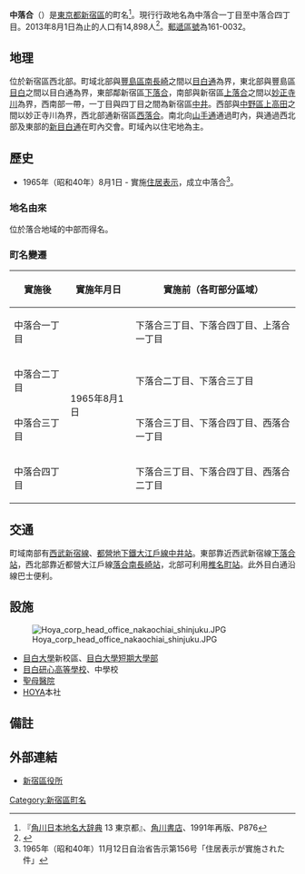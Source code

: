 {{Pathnav|日本|東京都|新宿區|name=中落合|frame=1}}
{{Infobox Settlement
|official_name = 中落合
|native_name =
|settlement_type = [[町|町]]
|image_skyline = International Catholic Hospital 1.JPG
|imagesize = 240px
|image_caption = [[聖母醫院_(日本)|聖母醫院]]
|image_flag =
|image_seal =
| image_map =
| map_caption =
| pushpin_map = Tokyo city
|subdivision_type = [[國家|國家]]
|subdivision_type1 = [[都道府縣|都道府縣]]
|subdivision_name = [[File:Flag_of_Japan.svg|border]] [[日本|日本]]
|subdivision_name1 = [[東京都|東京都]]
|subdivision_type2 = [[東京都特別區|特別區]]
|subdivision_name2 = [[新宿區|新宿區]]
|subdivision_type3 = [[地域|地域]]
|subdivision_name3 = [[淀橋區|淀橋地域]]
|lished_title =
|established_date =
|government_type =
|leader_title =
|leader_name =
|area_magnitude =
|area_total_sq_mi =
|area_total_km2 =
|area_land_sq_mi =
|area_land_km2 =
|area_urban_sq_mi =
|area_urban_km2 =
|area_metro_km2 =
|area_metro_sq_mi =
|population_as_of=
|population_footnotes = 2013年（平成25年）8月1日
|population_total = 14898
|population_urban =
|population_metro =
|population_density_sq_mi =
|population_density_km2 =
| timezone = [[日本標準時間|JST]]
| utc_offset = +9
|timezone_DST =
|utc_offset_DST =
|latd=35|latm=42|lats=56|latNS=N
|longd=139|longm=41|longs=16|longEW=E
|elevation_footnotes=
|elevation_m =
|elevation_ft =
|postal_code_type = [[郵遞區號|郵遞區號]]
|postal_code = 161-0032
|area_code =
|website =
|footnotes =
}}
'''中落合'''（{{jpn|j=中落合|hg=なかおちあい|rm=Naka-ochiai|f=y}}）是[[東京都|東京都]][[新宿區|新宿區]]的町名<ref name="kado">『[[角川日本地名大辞典|角川日本地名大辞典]] 13 東京都』、[[角川書店|角川書店]]、1991年再版、P876</ref>。現行行政地名為中落合一丁目至中落合四丁目。2013年8月1日為止的人口有14,898人<ref>{{Cite web |url=http://www.city.shinjuku.lg.jp/content/000130038.xls |title=新宿区　住民基本台帳の町丁別世帯数及び男女別人口（日本人と外国人の合計） |accessdate=2013-08-10 |archive-date=2014-08-19 |archive-url=https://web.archive.org/web/20140819083633/http://www.city.shinjuku.lg.jp/content/000130038.xls |dead-url=no }}</ref>。[[郵遞區號|郵遞區號]]為161-0032。

== 地理 ==
位於新宿區西北部。町域北部與[[豐島區|豐島區]][[南長崎|南長崎]]之間以[[目白通|目白通]]為界，東北部與豐島區[[目白|目白]]之間以目白通為界，東部鄰新宿區[[下落合|下落合]]，南部與新宿區[[上落合_(新宿區)|上落合]]之間以[[妙正寺川|妙正寺川]]為界，西南部一帶，一丁目與四丁目之間為新宿區[[中井_(新宿區)|中井]]。西部與[[中野區|中野區]][[上高田|上高田]]之間以妙正寺川為界，西北部通新宿區[[西落合_(新宿區)|西落合]]。南北向[[東京都道317號環狀六號線|山手通]]通過町內，與通過西北部及東部的[[新目白通|新目白通]]在町內交會。町域內以住宅地為主。

== 歷史 ==
* 1965年（昭和40年）8月1日 - 實施[[住居表示|住居表示]]，成立中落合<ref>1965年（昭和40年）11月12日自治省告示第156号「住居表示が實施された件」</ref>。
=== 地名由來 ===
位於落合地域的中部而得名。

=== 町名變遷 ===
{| class="wikitable"
|-
!實施後
!實施年月日
!實施前（各町部分區域）
|-
|中落合一丁目
|rowspan="4"|1965年8月1日
|下落合三丁目、下落合四丁目、上落合一丁目
|-
|中落合二丁目
|下落合二丁目、下落合三丁目
|-
|中落合三丁目
|下落合三丁目、下落合四丁目、西落合一丁目
|-
|中落合四丁目
|下落合三丁目、下落合四丁目、西落合二丁目
|}

== 交通 ==
町域南部有[[西武新宿線|西武新宿線]]、[[都營地下鐵大江戶線|都營地下鐵大江戶線]][[中井站|中井站]]。東部靠近西武新宿線[[下落合站|下落合站]]，西北部靠近都營大江戶線[[落合南長崎站|落合南長崎站]]，北部可利用[[椎名町站|椎名町站]]。此外目白通沿線巴士便利。

== 設施 ==
[[File:Hoya_corp_head_office_nakaochiai_shinjuku.JPG|thumb]]
* [[目白大學|目白大學]]新校區、[[目白大學短期大學部|目白大學短期大學部]]
* [[目白研心高等學校|目白研心高等學校]]、中學校
* [[聖母醫院_(日本)|聖母醫院]]
* [[豪雅_(日本)|HOYA]]本社

== 備註 ==
{{reflist}}

== 外部連結 ==
* [http://www.city.shinjuku.lg.jp/ 新宿區役所]{{Wayback|url=http://www.city.shinjuku.lg.jp/ |date=20130630141142 }}

{{Geographic Location
|中央      = 中落合
|北        = [[南長崎|南長崎]]
|東北      = [[目白|目白]]
|東        = [[下落合|下落合]]
|Southeast =
|南        = [[上落合_(新宿區)|上落合]]
|Southwest =
|西        = [[中井_(新宿區)|中井]]
|西北      = [[西落合_(新宿區)|西落合]]<br />[[上高田|上高田]]
|image     =
}}

{{新宿區的町名}}

{{DEFAULTSORT:Naka-Ochiai}}
[[Category:新宿區町名|Category:新宿區町名]]